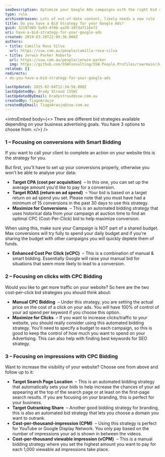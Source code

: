 ```yaml
---
seoDescription: Optimize your Google Ads campaigns with the right bid strategy for conversions, clicks, or impressions.
type: rule
archivedreason: Lots of out-of-date content, likely needs a new rule
title: Do you have a Bid Strategy for your Google Ads?
guid: 32197d05-5a93-4f06-aa39-10fdaf116e72
uri: have-a-bid-strategy-for-your-google-ads
created: 2019-03-26T22:09:36.000Z
authors:
- title: Camilla Rosa Silva
  url: https://ssw.com.au/people/camilla-rosa-silva
- title: Jerwin Parker Roberto
  url: https://ssw.com.au/people/jerwin-parker
  img: https://github.com/SSWConsulting/SSW.People.Profiles/raw/main/Jerwin-Parker/Images/Jerwin-Parker-Profile.jpg
related: []
redirects:
- do-you-have-a-bid-strategy-for-your-google-ads

lastUpdated: 2025-02-04T12:34:58.000Z
lastUpdatedBy: Brady Stroud [SSW]
lastUpdatedByEmail: bradystroud@ssw.com.au
createdBy: TiagoAraujo
createdByEmail: TiagoAraujo@ssw.com.au
---
```


<introEmbed
  body={<>
There are different bid strategies available depending on your business advertising goals. You have 3 options to choose from:
  </>}
/>
### 1 – Focusing on conversions with Smart Bidding

If you want to call your client to complete an action on your website this is the strategy for you.

But first, you'll have to set up your conversions properly, otherwise you won't be able to analyse your data:

* **Target CPA (cost per acquisition)**  – In this one, you can set up the average amount you'd like to pay for a conversion.
* **Target ROAS (return on ad spend)**  – Your bid is based on a target return on ad spend you set. Please note that you must have had a minimum of 15 conversions in the past 30 days to use this strategy.
* **Maximize for Conversions**  – This is an automated bidding strategy that uses historical data from your campaign at auction time to find an optimal CPC (Cost-Per-Click) bid to help maximize conversion.

When using this, make sure your Campaign is NOT part of a shared budget. Max conversions will try fully to spend your daily budget and if you're sharing the budget with other campaigns you will quickly deplete them of funds.

* **Enhanced Cost Per Click (eCPC)**  – This is a combination of manual & smart bidding. Essentially Google will raise your manual bid for situations that seem more likely to lead to a conversion.

### 2 – Focusing on clicks with CPC Bidding

Would you like to get more traffic on your website? So here are the two cost-per-click bid strategies you should think about:

* **Manual CPC Bidding**  – Under this strategy, you are setting the actual price on the cost of a click on your ads. You will have 100% of control of your ad spend per keyword if you choose this option.
* **Maximize for Clicks**  – If you want to increase clicks/traffic to your website, you should really consider using this automated bidding strategy. You'll need to specify a budget to each campaign, so this is good to keep the control of how much you want to spend on your Advertising. This can also help with finding best keywords for SEO strategy.

### 3 – Focusing on impressions with CPC Bidding

Want to increase the visibility of your website? Choose one from above and follow up to it:

* **Target Search Page Location**  – This is an automated bidding strategy that automatically sets your bids to help increase the chances of your ad appearing at the top of the search page or at least on the first-page search results. If you are focusing on your branding, this is perfect for your business.
* **Target Outranking Share**  – Another good bidding strategy for branding, this is also an automated bid strategy that lets you choose a domain you want to outrank.
* **Cost-per-thousand-impression (CPM)**  – Using this strategy is perfect for YouTube or Google Display Network. You only pay based on the number of impressions your ad is shown in between the videos.
* **Cost-per-thousand viewable impression (vCPM)**  – This is a manual bidding strategy where you set the highest amount you want to pay for each 1,000 viewable ad impressions take place.
